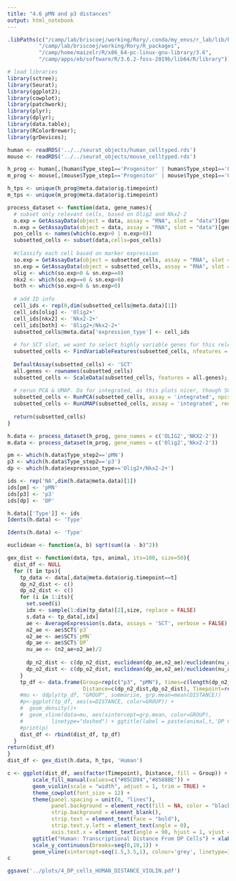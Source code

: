 ```yaml
---
title: "4.6 pMN and p3 distances"
output: html_notebook
---
```


```r
.libPaths(c("/camp/lab/briscoej/working/Rory/.conda/my_envs/r_lab/lib/R/library",
          "/camp/lab/briscoej/working/Rory/R_packages",
          "/camp/home/maizelr/R/x86_64-pc-linux-gnu-library/3.6",
          "/camp/apps/eb/software/R/3.6.2-foss-2019b/lib64/R/library"))
```


```r
# load libraries
library(sctree);
library(Seurat);
library(ggplot2);
library(cowplot);
library(patchwork);
library(plyr);
library(dplyr);
library(data.table);
library(RColorBrewer);
library(grDevices);
```

```r
human <- readRDS('../../seurat_objects/human_celltyped.rds')
mouse <- readRDS('../../seurat_objects/mouse_celltyped.rds')
```

```r
h_prog <- human[,(human$Type_step1=='Progenitor' | human$Type_step1=='Oligodendrocyte')]
m_prog <- mouse[,(mouse$Type_step1=='Progenitor' | mouse$Type_step1=='Oligodendrocyte')]
```

```r
h_tps <- unique(h_prog@meta.data$orig.timepoint)
m_tps <- unique(m_prog@meta.data$orig.timepoint)

process_dataset <- function(data, gene_names){
  # subset only relevant cells, based on Olig2 and Nkx2-2
  o.exp = GetAssayData(object = data, assay = "RNA", slot = "data")[gene_names[1],]
  n.exp = GetAssayData(object = data, assay = "RNA", slot = "data")[gene_names[2],]
  pos_cells <- names(which(o.exp>0 | n.exp>0))
  subsetted_cells <- subset(data,cells=pos_cells)
  
  #classify each cell based on marker expression
  so.exp = GetAssayData(object = subsetted_cells, assay = "RNA", slot = "data")[gene_names[1],]
  sn.exp = GetAssayData(object = subsetted_cells, assay = "RNA", slot = "data")[gene_names[2],]
  olig <- which(so.exp>0 & sn.exp==0)
  nkx2 <- which(so.exp==0 & sn.exp>0)
  both <- which(so.exp>0 & sn.exp>0)
  
  # add ID info
  cell_ids <- rep(0,dim(subsetted_cells@meta.data)[1])
  cell_ids[olig] <- 'Olig2+'
  cell_ids[nkx2] <- 'Nkx2-2+'
  cell_ids[both] <- 'Olig2+/Nkx2-2+'
  subsetted_cells@meta.data['expression_type'] <- cell_ids
  
  # for SCT slot, we want to select highly variable genes for this relevant population
  subsetted_cells <- FindVariableFeatures(subsetted_cells, nfeatures = 5000, assay = 'SCT');
  
  DefaultAssay(subsetted_cells) <- 'SCT'
  all.genes <- rownames(subsetted_cells)
  subsetted_cells <- ScaleData(subsetted_cells, features = all.genes);
  
  # rerun PCA & UMAP. Do for integrated, as this plots nicer, though SCT can be used for analysis since integrated doesn't contain the genes we care about.
  subsetted_cells <- RunPCA(subsetted_cells, assay = 'integrated', npcs = 50, verbose = FALSE, reduction.name='sct_pca');
  subsetted_cells <- RunUMAP(subsetted_cells, assay = 'integrated', reduction = "sct_pca", dims = 1:20, reduction.name='sct_umap', verbose = FALSE);
  
  return(subsetted_cells)
}

h.data <- process_dataset(h_prog, gene_names = c('OLIG2','NKX2-2'))
m.data <- process_dataset(m_prog, gene_names = c('Olig2','Nkx2-2'))
```



```r
pm <- which(h.data$Type_step2=='pMN')
p3 <- which(h.data$Type_step2=='p3')
dp <- which(h.data$expression_type=='Olig2+/Nkx2-2+')

ids <- rep('NA',dim(h.data@meta.data)[1])
ids[pm] <- 'pMN'
ids[p3] <- 'p3'
ids[dp] <- 'DP'

h.data[['Type']] <- ids
Idents(h.data) <- 'Type'
```



```r
Idents(h.data) <- 'Type'

euclidean <- function(a, b) sqrt(sum((a - b)^2))

gex_dist <- function(data, tps, animal, its=100, size=50){
  dist_df <- NULL
  for (t in tps){
    tp_data <- data[,data@meta.data$orig.timepoint==t]
    dp_n2_dist <- c()
    dp_o2_dist <- c()
    for (i in 1:its){
      set.seed(i)
      idx <- sample(1:dim(tp_data)[2],size, replace = FALSE)
      s.data <- tp_data[,idx]
      ae <- AverageExpression(s.data, assays = 'SCT', verbose = FALSE)
      n2_ae <- ae$SCT$`p3`
      o2_ae <- ae$SCT$`pMN`
      dp_ae <- ae$SCT$`DP`
      nu_ae <- (n2_ae+o2_ae)/2
      
      dp_n2_dist <- c(dp_n2_dist, euclidean(dp_ae,n2_ae)/euclidean(nu_ae,n2_ae))
      dp_o2_dist <- c(dp_o2_dist, euclidean(dp_ae,o2_ae)/euclidean(nu_ae,o2_ae))
    }
    tp_df <- data.frame(Group=rep(c("p3", "pMN"), times=c(length(dp_n2_dist),length(dp_o2_dist))),
                        Distance=c(dp_n2_dist,dp_o2_dist), Timepoint=rep(t, times=length(dp_n2_dist)+length(dp_o2_dist)))
    #mu <- ddply(tp_df, "GROUP", summarise, grp.mean=mean(DISTANCE))
    #p<-ggplot(tp_df, aes(x=DISTANCE, color=GROUP)) +
    #  geom_density()+
    #  geom_vline(data=mu, aes(xintercept=grp.mean, color=GROUP),
    #         linetype="dashed") + ggtitle(label = paste(animal,t,'DP Cell Average Distance'))
    #print(p)
    dist_df <- rbind(dist_df, tp_df)
  }
return(dist_df)
}
dist_df <- gex_dist(h.data, h_tps, 'Human')
```


```r
c <- ggplot(dist_df, aes(factor(Timepoint), Distance, fill = Group)) +
        scale_fill_manual(values=c("#85CD94","#8588BE")) +
        geom_violin(scale = "width", adjust = 1, trim = TRUE) +
        theme_cowplot(font_size = 12) +
        theme(panel.spacing = unit(0, "lines"),
              panel.background = element_rect(fill = NA, color = "black"),
              strip.background = element_blank(),
              strip.text = element_text(face = "bold"),
              strip.text.y.left = element_text(angle = 0),
              axis.text.x = element_text(angle = 90, hjust = 1, vjust = 0.5)) +
        ggtitle("Human: Transcriptional Distance From DP Cells") + xlab("Timepoint") + ylab("Transcriptional Distance") +
        scale_y_continuous(breaks=seq(0,10,1)) +
        geom_vline(xintercept=seq(1.5,3.5,1), colour='grey', linetype=3)
c

ggsave('../plots/4_DP_cells_HUMAN_DISTANCE_VIOLIN.pdf')
```


